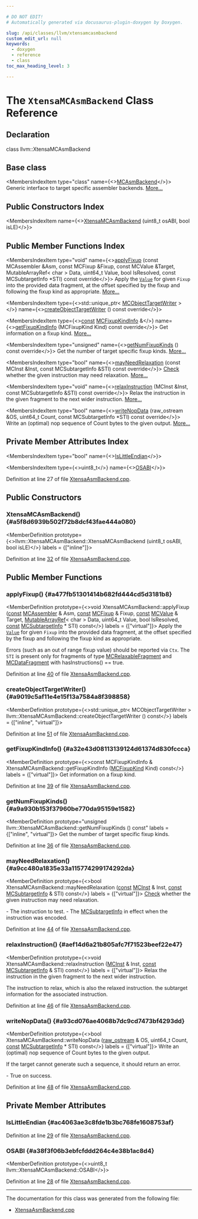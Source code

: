 ```yaml
---

# DO NOT EDIT!
# Automatically generated via docusaurus-plugin-doxygen by Doxygen.

slug: /api/classes/llvm/xtensamcasmbackend
custom_edit_url: null
keywords:
  - doxygen
  - reference
  - class
toc_max_heading_level: 3

---
```





# The `XtensaMCAsmBackend` Class Reference

<DoxygenPage pluginConfig={pluginConfig}>



## Declaration

<CodeBlock>class llvm::XtensaMCAsmBackend</CodeBlock>

## Base class

<MembersIndex>

<MembersIndexItem
  type="class"
  name={<><a href="/docs/api/classes/llvm/mcasmbackend">MCAsmBackend</a></>}>
Generic interface to target specific assembler backends. <a href="/docs/api/classes/llvm/mcasmbackend/#details">More...</a>
</MembersIndexItem>

</MembersIndex>

## Public Constructors Index

<MembersIndex>

<MembersIndexItem
  name={<><a href="#a5f8d6939b502f72b8dcf43fae444a080">XtensaMCAsmBackend</a> (uint8&#95;t osABI, bool isLE)</>}>
</MembersIndexItem>

</MembersIndex>

## Public Member Functions Index

<MembersIndex>

<MembersIndexItem
  type="void"
  name={<><a href="#a477fb51301414b682fd444cd5d3181b8">applyFixup</a> (const MCAssembler &amp;Asm, const MCFixup &amp;Fixup, const MCValue &amp;Target, MutableArrayRef&lt; char &gt; Data, uint64&#95;t Value, bool IsResolved, const MCSubtargetInfo &#42;STI) const override</>}>
Apply the <code><a href="/docs/api/classes/llvm/value">Value</a></code> for given <code>Fixup</code> into the provided data fragment, at the offset specified by the fixup and following the fixup kind as appropriate. <a href="#a477fb51301414b682fd444cd5d3181b8">More...</a>
</MembersIndexItem>

<MembersIndexItem
  type={<>std::unique&#95;ptr&lt; <a href="/docs/api/classes/llvm/mcobjecttargetwriter">MCObjectTargetWriter</a> &gt;</>}
  name={<><a href="#a9019c5af11e4e15f13a7584a8f398858">createObjectTargetWriter</a> () const override</>}>
</MembersIndexItem>

<MembersIndexItem
  type={<><a href="/docs/api/files/lib/lib/target/lib/target/aarch64/aarch64promoteconstant-cpp/#a90f8350fecae261c25be85d38b451bff">const</a> <a href="/docs/api/structs/llvm/mcfixupkindinfo">MCFixupKindInfo</a> &amp;</>}
  name={<><a href="#a32e43d08113139124d61374d830fccca">getFixupKindInfo</a> (MCFixupKind Kind) const override</>}>
Get information on a fixup kind. <a href="#a32e43d08113139124d61374d830fccca">More...</a>
</MembersIndexItem>

<MembersIndexItem
  type="unsigned"
  name={<><a href="#a9a930b153f37960be770da95159e1582">getNumFixupKinds</a> () const override</>}>
Get the number of target specific fixup kinds. <a href="#a9a930b153f37960be770da95159e1582">More...</a>
</MembersIndexItem>

<MembersIndexItem
  type="bool"
  name={<><a href="#a9cc480a1835e33a115774299174292da">mayNeedRelaxation</a> (const MCInst &amp;Inst, const MCSubtargetInfo &amp;STI) const override</>}>
<a href="/docs/api/namespaces/llvm/check">Check</a> whether the given instruction may need relaxation. <a href="#a9cc480a1835e33a115774299174292da">More...</a>
</MembersIndexItem>

<MembersIndexItem
  type="void"
  name={<><a href="#aef14d6a21b805afc7f71523beef22e47">relaxInstruction</a> (MCInst &amp;Inst, const MCSubtargetInfo &amp;STI) const override</>}>
Relax the instruction in the given fragment to the next wider instruction. <a href="#aef14d6a21b805afc7f71523beef22e47">More...</a>
</MembersIndexItem>

<MembersIndexItem
  type="bool"
  name={<><a href="#a93cd076ae4068b7dc9cd7473bf4293dd">writeNopData</a> (raw&#95;ostream &amp;OS, uint64&#95;t Count, const MCSubtargetInfo &#42;STI) const override</>}>
Write an (optimal) nop sequence of Count bytes to the given output. <a href="#a93cd076ae4068b7dc9cd7473bf4293dd">More...</a>
</MembersIndexItem>

</MembersIndex>

## Private Member Attributes Index

<MembersIndex>

<MembersIndexItem
  type="bool"
  name={<><a href="#ac4063ae3c8fde1b3bc768fe1608753af">IsLittleEndian</a></>}>
</MembersIndexItem>

<MembersIndexItem
  type={<>uint8&#95;t</>}
  name={<><a href="#a38f3f06b3ebfcfddd264c4e38b1ac8d4">OSABI</a></>}>
</MembersIndexItem>

</MembersIndex>


Definition at line 27 of file <a href="/docs/api/files/lib/lib/target/lib/target/xtensa/lib/target/xtensa/mctargetdesc/xtensaasmbackend-cpp">XtensaAsmBackend.cpp</a>.

<SectionDefinition>

## Public Constructors

### XtensaMCAsmBackend() {#a5f8d6939b502f72b8dcf43fae444a080}

<MemberDefinition
  prototype={<>llvm::XtensaMCAsmBackend::XtensaMCAsmBackend (uint8&#95;t osABI, bool isLE)</>}
  labels = {["inline"]}>

Definition at line <a href="/docs/api/files/lib/lib/target/lib/target/xtensa/lib/target/xtensa/mctargetdesc/xtensaasmbackend-cpp/#l00032">32</a> of file <a href="/docs/api/files/lib/lib/target/lib/target/xtensa/lib/target/xtensa/mctargetdesc/xtensaasmbackend-cpp">XtensaAsmBackend.cpp</a>.
</MemberDefinition>

</SectionDefinition>

<SectionDefinition>

## Public Member Functions

### applyFixup() {#a477fb51301414b682fd444cd5d3181b8}

<MemberDefinition
  prototype={<>void XtensaMCAsmBackend::applyFixup (<a href="/docs/api/files/lib/lib/target/lib/target/aarch64/aarch64promoteconstant-cpp/#a90f8350fecae261c25be85d38b451bff">const</a> <a href="/docs/api/classes/llvm/mcassembler">MCAssembler</a> &amp; Asm, <a href="/docs/api/files/lib/lib/target/lib/target/aarch64/aarch64promoteconstant-cpp/#a90f8350fecae261c25be85d38b451bff">const</a> <a href="/docs/api/classes/llvm/mcfixup">MCFixup</a> &amp; Fixup, <a href="/docs/api/files/lib/lib/target/lib/target/aarch64/aarch64promoteconstant-cpp/#a90f8350fecae261c25be85d38b451bff">const</a> <a href="/docs/api/classes/llvm/mcvalue">MCValue</a> &amp; Target, <a href="/docs/api/classes/llvm/mutablearrayref">MutableArrayRef</a>&lt; char &gt; Data, uint64&#95;t Value, bool IsResolved, <a href="/docs/api/files/lib/lib/target/lib/target/aarch64/aarch64promoteconstant-cpp/#a90f8350fecae261c25be85d38b451bff">const</a> <a href="/docs/api/classes/llvm/mcsubtargetinfo">MCSubtargetInfo</a> &#42; STI) const</>}
  labels = {["virtual"]}>
Apply the <code><a href="/docs/api/classes/llvm/value">Value</a></code> for given <code>Fixup</code> into the provided data fragment, at the offset specified by the fixup and following the fixup kind as appropriate.

Errors (such as an out of range fixup value) should be reported via <code>Ctx</code>. The <code>STI</code> is present only for fragments of type <a href="/docs/api/classes/llvm/mcrelaxablefragment">MCRelaxableFragment</a> and <a href="/docs/api/classes/llvm/mcdatafragment">MCDataFragment</a> with hasInstructions() == true.

Definition at line <a href="/docs/api/files/lib/lib/target/lib/target/xtensa/lib/target/xtensa/mctargetdesc/xtensaasmbackend-cpp/#l00040">40</a> of file <a href="/docs/api/files/lib/lib/target/lib/target/xtensa/lib/target/xtensa/mctargetdesc/xtensaasmbackend-cpp">XtensaAsmBackend.cpp</a>.
</MemberDefinition>

### createObjectTargetWriter() {#a9019c5af11e4e15f13a7584a8f398858}

<MemberDefinition
  prototype={<>std::unique&#95;ptr&lt; MCObjectTargetWriter &gt; llvm::XtensaMCAsmBackend::createObjectTargetWriter () const</>}
  labels = {["inline", "virtual"]}>

Definition at line <a href="/docs/api/files/lib/lib/target/lib/target/xtensa/lib/target/xtensa/mctargetdesc/xtensaasmbackend-cpp/#l00051">51</a> of file <a href="/docs/api/files/lib/lib/target/lib/target/xtensa/lib/target/xtensa/mctargetdesc/xtensaasmbackend-cpp">XtensaAsmBackend.cpp</a>.
</MemberDefinition>

### getFixupKindInfo() {#a32e43d08113139124d61374d830fccca}

<MemberDefinition
  prototype={<>const MCFixupKindInfo &amp; XtensaMCAsmBackend::getFixupKindInfo (<a href="/docs/api/namespaces/llvm/#a84cef097f15848752272d38769011f58">MCFixupKind</a> Kind) const</>}
  labels = {["virtual"]}>
Get information on a fixup kind.

Definition at line <a href="/docs/api/files/lib/lib/target/lib/target/xtensa/lib/target/xtensa/mctargetdesc/xtensaasmbackend-cpp/#l00039">39</a> of file <a href="/docs/api/files/lib/lib/target/lib/target/xtensa/lib/target/xtensa/mctargetdesc/xtensaasmbackend-cpp">XtensaAsmBackend.cpp</a>.
</MemberDefinition>

### getNumFixupKinds() {#a9a930b153f37960be770da95159e1582}

<MemberDefinition
  prototype="unsigned llvm::XtensaMCAsmBackend::getNumFixupKinds () const"
  labels = {["inline", "virtual"]}>
Get the number of target specific fixup kinds.

Definition at line <a href="/docs/api/files/lib/lib/target/lib/target/xtensa/lib/target/xtensa/mctargetdesc/xtensaasmbackend-cpp/#l00036">36</a> of file <a href="/docs/api/files/lib/lib/target/lib/target/xtensa/lib/target/xtensa/mctargetdesc/xtensaasmbackend-cpp">XtensaAsmBackend.cpp</a>.
</MemberDefinition>

### mayNeedRelaxation() {#a9cc480a1835e33a115774299174292da}

<MemberDefinition
  prototype={<>bool XtensaMCAsmBackend::mayNeedRelaxation (<a href="/docs/api/files/lib/lib/target/lib/target/aarch64/aarch64promoteconstant-cpp/#a90f8350fecae261c25be85d38b451bff">const</a> <a href="/docs/api/classes/llvm/mcinst">MCInst</a> &amp; Inst, <a href="/docs/api/files/lib/lib/target/lib/target/aarch64/aarch64promoteconstant-cpp/#a90f8350fecae261c25be85d38b451bff">const</a> <a href="/docs/api/classes/llvm/mcsubtargetinfo">MCSubtargetInfo</a> &amp; STI) const</>}
  labels = {["virtual"]}>
<a href="/docs/api/namespaces/llvm/check">Check</a> whether the given instruction may need relaxation.

<ParametersList title="Parameters">
<ParametersListItem name="Inst">- The instruction to test.</ParametersListItem>
<ParametersListItem name="STI">- The <a href="/docs/api/classes/llvm/mcsubtargetinfo">MCSubtargetInfo</a> in effect when the instruction was encoded.</ParametersListItem>
</ParametersList>

Definition at line <a href="/docs/api/files/lib/lib/target/lib/target/xtensa/lib/target/xtensa/mctargetdesc/xtensaasmbackend-cpp/#l00044">44</a> of file <a href="/docs/api/files/lib/lib/target/lib/target/xtensa/lib/target/xtensa/mctargetdesc/xtensaasmbackend-cpp">XtensaAsmBackend.cpp</a>.
</MemberDefinition>

### relaxInstruction() {#aef14d6a21b805afc7f71523beef22e47}

<MemberDefinition
  prototype={<>void XtensaMCAsmBackend::relaxInstruction (<a href="/docs/api/classes/llvm/mcinst">MCInst</a> &amp; Inst, <a href="/docs/api/files/lib/lib/target/lib/target/aarch64/aarch64promoteconstant-cpp/#a90f8350fecae261c25be85d38b451bff">const</a> <a href="/docs/api/classes/llvm/mcsubtargetinfo">MCSubtargetInfo</a> &amp; STI) const</>}
  labels = {["virtual"]}>
Relax the instruction in the given fragment to the next wider instruction.

<ParametersList title="Parameters">
<ParametersListItem name="[out] Inst">The instruction to relax, which is also the relaxed instruction.</ParametersListItem>
<ParametersListItem name="STI">the subtarget information for the associated instruction.</ParametersListItem>
</ParametersList>

Definition at line <a href="/docs/api/files/lib/lib/target/lib/target/xtensa/lib/target/xtensa/mctargetdesc/xtensaasmbackend-cpp/#l00046">46</a> of file <a href="/docs/api/files/lib/lib/target/lib/target/xtensa/lib/target/xtensa/mctargetdesc/xtensaasmbackend-cpp">XtensaAsmBackend.cpp</a>.
</MemberDefinition>

### writeNopData() {#a93cd076ae4068b7dc9cd7473bf4293dd}

<MemberDefinition
  prototype={<>bool XtensaMCAsmBackend::writeNopData (<a href="/docs/api/classes/llvm/raw-ostream">raw&#95;ostream</a> &amp; OS, uint64&#95;t Count, <a href="/docs/api/files/lib/lib/target/lib/target/aarch64/aarch64promoteconstant-cpp/#a90f8350fecae261c25be85d38b451bff">const</a> <a href="/docs/api/classes/llvm/mcsubtargetinfo">MCSubtargetInfo</a> &#42; STI) const</>}
  labels = {["virtual"]}>
Write an (optimal) nop sequence of Count bytes to the given output.

If the target cannot generate such a sequence, it should return an error.


<SectionUser title="Returns">
- True on success.
</SectionUser>

Definition at line <a href="/docs/api/files/lib/lib/target/lib/target/xtensa/lib/target/xtensa/mctargetdesc/xtensaasmbackend-cpp/#l00048">48</a> of file <a href="/docs/api/files/lib/lib/target/lib/target/xtensa/lib/target/xtensa/mctargetdesc/xtensaasmbackend-cpp">XtensaAsmBackend.cpp</a>.
</MemberDefinition>

</SectionDefinition>

<SectionDefinition>

## Private Member Attributes

### IsLittleEndian {#ac4063ae3c8fde1b3bc768fe1608753af}

<MemberDefinition
  prototype="bool llvm::XtensaMCAsmBackend::IsLittleEndian">

Definition at line <a href="/docs/api/files/lib/lib/target/lib/target/xtensa/lib/target/xtensa/mctargetdesc/xtensaasmbackend-cpp/#l00029">29</a> of file <a href="/docs/api/files/lib/lib/target/lib/target/xtensa/lib/target/xtensa/mctargetdesc/xtensaasmbackend-cpp">XtensaAsmBackend.cpp</a>.
</MemberDefinition>

### OSABI {#a38f3f06b3ebfcfddd264c4e38b1ac8d4}

<MemberDefinition
  prototype={<>uint8&#95;t llvm::XtensaMCAsmBackend::OSABI</>}>

Definition at line <a href="/docs/api/files/lib/lib/target/lib/target/xtensa/lib/target/xtensa/mctargetdesc/xtensaasmbackend-cpp/#l00028">28</a> of file <a href="/docs/api/files/lib/lib/target/lib/target/xtensa/lib/target/xtensa/mctargetdesc/xtensaasmbackend-cpp">XtensaAsmBackend.cpp</a>.
</MemberDefinition>

</SectionDefinition>

<hr/>

The documentation for this class was generated from the following file:

<ul>
<li><a href="/docs/api/files/lib/lib/target/lib/target/xtensa/lib/target/xtensa/mctargetdesc/xtensaasmbackend-cpp">XtensaAsmBackend.cpp</a></li>
</ul>

</DoxygenPage>
